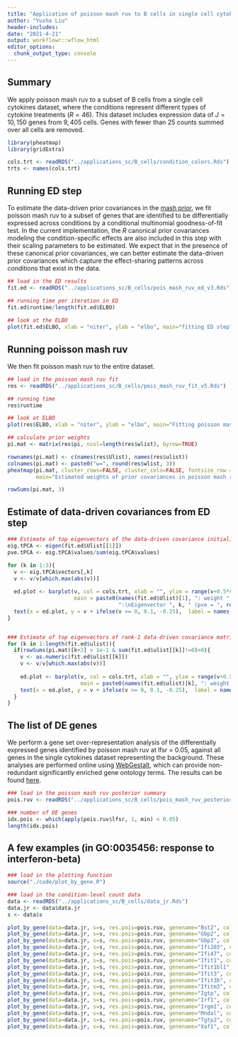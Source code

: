 ```yaml
---
title: "Application of poisson mash ruv to B cells in single cell cytokines data"
author: "Yusha Liu"
header-includes:
date: "2021-4-21"
output: workflowr::wflow_html
editor_options:
  chunk_output_type: console
---
```


## Summary
We apply poisson mash ruv to a subset of B cells from a single cell cytokines dataset, where the conditions represent different types of cytokine treatments ($R=46$). This dataset includes expression data of $J=10,150$ genes from $9,405$ cells. Genes with fewer than $25$ counts summed over all cells are removed. 
```r
library(pheatmap)
library(gridExtra)

cols.trt <- readRDS("../applications_sc/B_cells/condition_colors.Rds")
trts <- names(cols.trt)

```



## Running ED step
To estimate the data-driven prior covariances in the [mash prior](https://yushaliu.github.io/poisson_mash_sc/application_B_cells_v3.html), we fit poisson mash ruv to a subset of genes that are identified to be differentially expressed across conditions by a conditional multinomial goodness-of-fit test. In the current implementation, the $R$ canonical prior covariances modeling the condition-specific effects are also included in this step with their scaling parameters to be estimated. We expect that in the presence of these canonical prior covariances, we can better estimate the data-driven prior covariances which capture the effect-sharing patterns across conditions that exist in the data.
```r
## load in the ED results
fit.ed <- readRDS("../applications_sc/B_cells/pois_mash_ruv_ed_v3.Rds")

## running time per iteration in ED
fit.ed$runtime/length(fit.ed$ELBO)
                      
## look at the ELBO
plot(fit.ed$ELBO, xlab = "niter", ylab = "elbo", main="fitting ED step")

```



## Running poisson mash ruv
We then fit poisson mash ruv to the entire dataset.
```r
## load in the poisson mash ruv fit
res <- readRDS("../applications_sc/B_cells/pois_mash_ruv_fit_v5.Rds")

## running time
res$runtime

## look at ELBO
plot(res$ELBO, xlab = "niter", ylab = "elbo", main="Fitting poisson mash ruv")

## calculate prior weights
pi.mat <- matrix(res$pi, ncol=length(res$wlist), byrow=TRUE)

rownames(pi.mat) <- c(names(res$Ulist), names(res$ulist))
colnames(pi.mat) <- paste0("w=", round(res$wlist, 3))
pheatmap(pi.mat, cluster_rows=FALSE, cluster_cols=FALSE, fontsize_row = 6, fontsize_col=6, 
         main="Estimated weights of prior covariances in poisson mash ruv")

rowSums(pi.mat, 3)

```



## Estimate of data-driven covariances from ED step
```r
### Estimate of top eigenvectors of the data-driven covariance initialized by rank-5 PCA
eig.tPCA <- eigen(fit.ed$Ulist[[1]])
pve.tPCA <- eig.tPCA$values/sum(eig.tPCA$values)

for (k in 1:3){
  v <- eig.tPCA$vectors[,k]
  v <- v/v[which.max(abs(v))]
  
  ed.plot <- barplot(v, col = cols.trt, xlab = "", ylim = range(v+0.5*sign(v)),
                     main = paste0(names(fit.ed$Ulist)[1], ": weight ", round(rowSums(pi.mat)[1],3), 
                                   ":\nEigenvector ", k, " (pve = ", round(pve.tPCA[k],3), ")"))
  text(x = ed.plot, y = v + ifelse(v >= 0, 0.1, -0.25),  label = names(cols.trt), pos = 3, cex = 0.75, col = "black", srt=90)
}


### Estimate of top eigenvectors of rank-1 data-driven covariance matrices
for (k in 1:length(fit.ed$ulist)){
  if(rowSums(pi.mat)[k+2] > 1e-1 & sum(fit.ed$ulist[[k]]!=0)>0){
    v <- as.numeric(fit.ed$ulist[[k]])
    v <- v/v[which.max(abs(v))]
    
    ed.plot <- barplot(v, col = cols.trt, xlab = "", ylim = range(v+0.5*sign(v)), 
                       main = paste0(names(fit.ed$ulist)[k], ": weight ", round(rowSums(pi.mat)[k+2],3))) 
    text(x = ed.plot, y = v + ifelse(v >= 0, 0.1, -0.25),  label = names(cols.trt), pos = 3, cex = 0.75, col = "black", srt=90)
  }
}

```



## The list of DE genes
We perform a gene set over-representation analysis of the differentially expressed genes identified by poisson mash ruv at lfsr = 0.05, against all genes in the single cytokines dataset representing the background. These analyses are performed online using [WebGestalt](http://www.webgestalt.org), which can provide non-redundant significantly enriched gene ontology terms. The results can be found [here](https://rawgit.com/YushaLiu/poisson_mash_sc/master/output/Report_B_cells.html).
```r
### load in the poisson mash ruv posterior summary
pois.ruv <- readRDS("../applications_sc/B_cells/pois_mash_ruv_posterior_v5.Rds")

### number of DE genes
idx.pois <- which(apply(pois.ruv$lfsr, 1, min) < 0.05)
length(idx.pois)

```



## A few examples (in GO:0035456: response to interferon-beta)
```r
### load in the plotting function
source("./code/plot_by_gene.R")

### load in the condition-level count data
data <- readRDS("../applications_sc/B_cells/data_jr.Rds")
data.jr <- data$data.jr
s <- data$s

plot_by_gene(data=data.jr, s=s, res.pois=pois.ruv, genename="Bst2", cols.trt=cols.trt)
plot_by_gene(data=data.jr, s=s, res.pois=pois.ruv, genename="Gbp2", cols.trt=cols.trt)
plot_by_gene(data=data.jr, s=s, res.pois=pois.ruv, genename="Gbp3", cols.trt=cols.trt)
plot_by_gene(data=data.jr, s=s, res.pois=pois.ruv, genename="Ifi203", cols.trt=cols.trt)
plot_by_gene(data=data.jr, s=s, res.pois=pois.ruv, genename="Ifi47", cols.trt=cols.trt)
plot_by_gene(data=data.jr, s=s, res.pois=pois.ruv, genename="Ifit1", cols.trt=cols.trt)
plot_by_gene(data=data.jr, s=s, res.pois=pois.ruv, genename="Ifit1bl1", cols.trt=cols.trt)
plot_by_gene(data=data.jr, s=s, res.pois=pois.ruv, genename="Ifit3", cols.trt=cols.trt)
plot_by_gene(data=data.jr, s=s, res.pois=pois.ruv, genename="Ifit3b", cols.trt=cols.trt)
plot_by_gene(data=data.jr, s=s, res.pois=pois.ruv, genename="Ifitm3", cols.trt=cols.trt)
plot_by_gene(data=data.jr, s=s, res.pois=pois.ruv, genename="Igtp", cols.trt=cols.trt)
plot_by_gene(data=data.jr, s=s, res.pois=pois.ruv, genename="Irf1", cols.trt=cols.trt)
plot_by_gene(data=data.jr, s=s, res.pois=pois.ruv, genename="Irgm1", cols.trt=cols.trt)
plot_by_gene(data=data.jr, s=s, res.pois=pois.ruv, genename="Mndal", cols.trt=cols.trt)
plot_by_gene(data=data.jr, s=s, res.pois=pois.ruv, genename="Tgtp2", cols.trt=cols.trt)
plot_by_gene(data=data.jr, s=s, res.pois=pois.ruv, genename="Xaf1", cols.trt=cols.trt)

```




